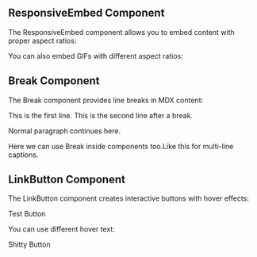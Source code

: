 ## ResponsiveEmbed Component

The ResponsiveEmbed component allows you to embed content with proper aspect ratios:

<ResponsiveEmbed src="https://giphy.com/embed/gtakVlnStZUbe" ratio="4:3" />

You can also embed GIFs with different aspect ratios:

<ResponsiveEmbed src="https://giphy.com/embed/VqleJG2rBop7W" ratio="1:1" />

## Break Component

The Break component provides line breaks in MDX content:

This is the first line.<Break/>
This is the second line after a break.

Normal paragraph continues here.

<FigureLabel>Here we can use Break inside components too.<Break/>Like this for multi-line captions.</FigureLabel>

## LinkButton Component

The LinkButton component creates interactive buttons with hover effects:

<LinkButton to="/posts/2024/test-mdx" onHover="🚀 Click me!">Test Button</LinkButton>

You can use different hover text:

<LinkButton to="#" onHover="💩💩💩💩💩💩💩">Shitty Button</LinkButton> 